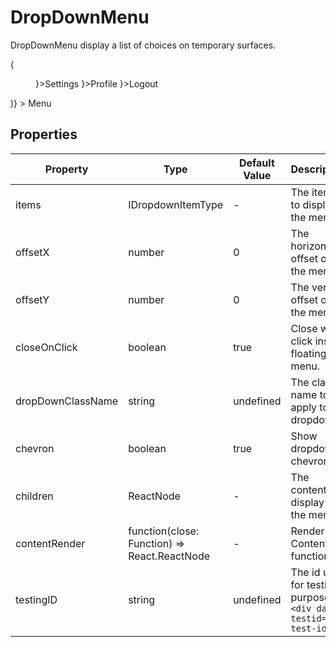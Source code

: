 

<Meta title="Navigation/DropDownMenu" component={DropDownMenu}/>

# DropDownMenu

DropDownMenu display a list of choices on temporary surfaces.

<Canvas>
  <DropDownMenu
    contentRender={(close) => (
      <Menu>
          <Menu.Item prefix={<Icon name="BsFillGearFill" />}>Settings</Menu.Item>
          <Menu.Item prefix={<Icon name="BsPeopleFill" />}>Profile</Menu.Item>
          <Menu.Item isHeading></Menu.Item>
          <Menu.Item prefix={<Icon name="BsPower" />}>Logout</Menu.Item>
      </Menu>
    )}
  >
    Menu
  </DropDownMenu>
</Canvas>

## Properties

|Property|Type|Default Value|Description|Required|
|---|---|---|---|---|
|items|IDropdownItemType|-|The items to display in the menu.|Yes|
|offsetX|number|0|The horizontal offset of the menu.|No|
|offsetY|number|0|The vertical offset of the menu.|No|
|closeOnClick|boolean|true|Close when click inside floating menu.|No|
|dropDownClassName|string|undefined|The class name to apply to the dropdown.|No|
|chevron|boolean|true|Show dropdown chevron.|No|
|children|ReactNode|-|The content to display in the menu.|No|
|contentRender|function(close: Function) => React.ReactNode|-|Render Contents of function|No|
|testingID| string | undefined | The id used for testing purposes.<br/>`<div data-testid="my-test-id"/>` |No|
